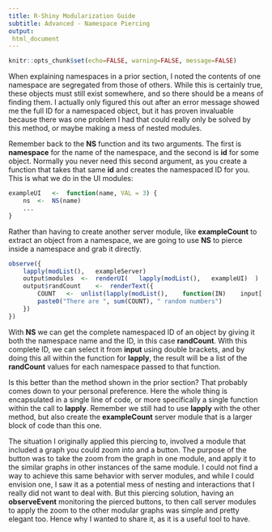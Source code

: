---
title: R-Shiny Modularization Guide
subtitle: Advanced - Namespace Piercing
output:
 html_document
---
```{r include=FALSE}
knitr::opts_chunk$set(echo=FALSE, warning=FALSE, message=FALSE)
```
When explaining namespaces in a prior section, I noted the contents of one namespace are segregated from those of others.
While this is certainly true, these objects must still exist somewhere, and so there should be a means of finding them.
I actually only figured this out after an error message showed me the full ID for a namespaced object, but it has proven invaluable because there was one problem I had that could really only be solved by this method, or maybe making a mess of nested modules.

Remember back to the **NS** function and its two arguments.
The first is **namespace** for the name of the namespace, and the second is **id** for some object.
Normally you never need this second argument, as you create a function that takes that same **id** and creates the namespaced ID for you.
This is what we do in the UI modules:

```{r echo = TRUE, eval = FALSE}
exampleUI	<-	function(name, VAL = 3)	{
	ns	<-	NS(name)
	...
}
```

Rather than having to create another server module, like **exampleCount** to extract an object from a namespace, we are going to use **NS** to pierce inside a namespace and grab it directly.

```{r echo = TRUE, eval = FALSE}
observe({
	lapply(modList(),	exampleServer)
	output$modules	<-	renderUI(	lapply(modList(),	exampleUI)	)
	output$randCount	<-	renderText({
		COUNT	<-	unlist(lapply(modList(),	function(IN)	input[[	NS(IN, "randCount")	]]))
		paste0("There are ", sum(COUNT), " random numbers")
	})
})
```

With **NS** we can get the complete namespaced ID of an object by giving it both the namespace name and the ID, in this case **randCount**.
With this complete ID, we can select it from **input** using double brackets, and by doing this all within the function for **lapply**, the result will be a list of the **randCount** values for each namespace passed to that function.

Is this better than the method shown in the prior section? That probably comes down to your personal preference.
Here the whole thing is encapsulated in a single line of code, or more specifically a single function within the call to **lapply**.
Remember we still had to use **lapply** with the other method, but also create the **exampleCount** server module that is a larger block of code than this one.

The situation I originally applied this piercing to, involved a module that included a graph you could zoom into and a button.
The purpose of the button was to take the zoom from the graph in one module, and apply it to the similar graphs in other instances of the same module.
I could not find a way to achieve this same behavior with server modules, and while I could envision one, I saw it as a potential mess of nesting and interactions that I really did not want to deal with.
But this piercing solution, having an **observeEvent** monitoring the pierced buttons, to then call server modules to apply the zoom to the other modular graphs was simple and pretty elegant too.
Hence why I wanted to share it, as it is a useful tool to have.